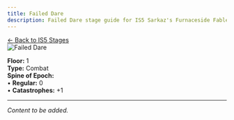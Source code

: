 ```yaml
---
title: Failed Dare
description: Failed Dare stage guide for IS5 Sarkaz's Furnaceside Fables
---
```


<div class="back-button-container">
  <a href="/is5-sarkaz/stages/" class="back-button">
    <span class="back-arrow">←</span>
    <span class="back-text">Back to IS5 Stages</span>
  </a>
</div>


<img src="/stages/is5/failed-dare.png" alt="Failed Dare" />

**Floor:** 1  
**Type:** Combat  
**Spine of Epoch:**<br />
• **Regular:** 0<br />
• **Catastrophes:** +1

---

*Content to be added.*